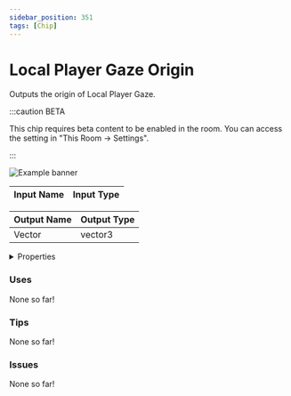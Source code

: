 ```yaml
---
sidebar_position: 351
tags: [Chip]
---
```


# Local Player Gaze Origin

Outputs the origin of Local Player Gaze.

:::caution BETA

This chip requires beta content to be enabled in the room. You can access the setting in "This Room -> Settings".

:::

![Example banner](./assets/44d9ad9e-8f31-4588-903d-1bbe8d3c3b70.svg)

| Input Name | Input Type |
|-----------|-----------|

| Output Name | Output Type |
|-----------|-----------|
| Vector | vector3 |


<details>
  <summary>Properties</summary>
  <div>
    <div>
    <table>
      <thead>
        <tr>
          <th>Is beta required?</th>
          <th>✅</th>
        </tr>
        <tr>
          <th>Is this chip a trolling risk?</th>
          <th>❌</th>
        </tr>
        <tr>
          <th>Chip UUPD</th>
          <th>._uuid</th>
        </tr>
      </thead>
    </table>
    </div>
  </div>
</details>

### Uses

None so far!

### Tips

None so far!

### Issues

None so far!